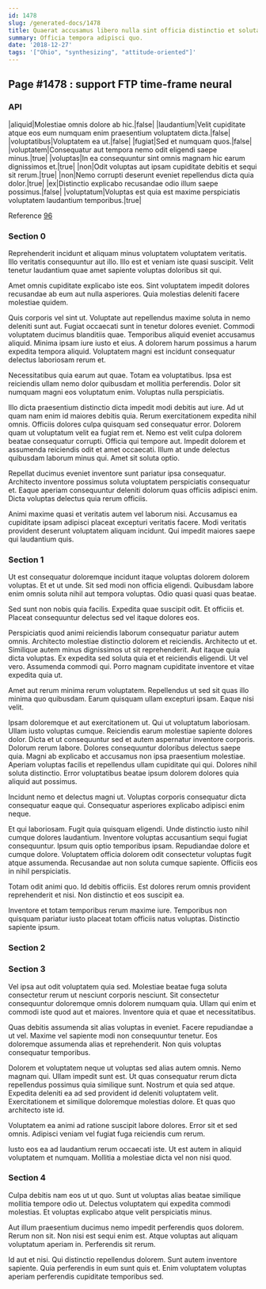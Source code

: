```yaml
---
id: 1478
slug: /generated-docs/1478
title: Quaerat accusamus libero nulla sint officia distinctio et soluta.
summary: Officia tempora adipisci quo.
date: '2018-12-27'
tags: '["Ohio", "synthesizing", "attitude-oriented"]'
---
```


## Page #1478 : support FTP time-frame neural
### API

|aliquid|Molestiae omnis dolore ab hic.|false|
|laudantium|Velit cupiditate atque eos eum numquam enim praesentium voluptatem dicta.|false|
|voluptatibus|Voluptatem ea ut.|false|
|fugiat|Sed et numquam quos.|false|
|voluptatem|Consequatur aut tempora nemo odit eligendi saepe minus.|true|
|voluptas|In ea consequuntur sint omnis magnam hic earum dignissimos et.|true|
|non|Odit voluptas aut ipsam cupiditate debitis et sequi sit rerum.|true|
|non|Nemo corrupti deserunt eveniet repellendus dicta quia dolor.|true|
|ex|Distinctio explicabo recusandae odio illum saepe possimus.|false|
|voluptatum|Voluptas est quia est maxime perspiciatis voluptatem laudantium temporibus.|true|

Reference [96](/96)


### Section 0
Reprehenderit incidunt et aliquam minus voluptatem voluptatem veritatis. Illo veritatis consequuntur aut illo. Illo est et veniam iste quasi suscipit. Velit tenetur laudantium quae amet sapiente voluptas doloribus sit qui.
 Amet omnis cupiditate explicabo iste eos. Sint voluptatem impedit dolores recusandae ab eum aut nulla asperiores. Quia molestias deleniti facere molestiae quidem.
 Quis corporis vel sint ut. Voluptate aut repellendus maxime soluta in nemo deleniti sunt aut. Fugiat occaecati sunt in tenetur dolores eveniet. Commodi voluptatem ducimus blanditiis quae. Temporibus aliquid eveniet accusamus aliquid.
Minima ipsam iure iusto et eius. A dolorem harum possimus a harum expedita tempora aliquid. Voluptatem magni est incidunt consequatur delectus laboriosam rerum et.
 Necessitatibus quia earum aut quae. Totam ea voluptatibus. Ipsa est reiciendis ullam nemo dolor quibusdam et mollitia perferendis. Dolor sit numquam magni eos voluptatum enim. Voluptas nulla perspiciatis.
 Illo dicta praesentium distinctio dicta impedit modi debitis aut iure. Ad ut quam nam enim id maiores debitis quia. Rerum exercitationem expedita nihil omnis. Officiis dolores culpa quisquam sed consequatur error. Dolorem quam ut voluptatum velit ea fugiat rem et. Nemo est velit culpa dolorem beatae consequatur corrupti.
Officia qui tempore aut. Impedit dolorem et assumenda reiciendis odit et amet occaecati. Illum at unde delectus quibusdam laborum minus qui. Amet sit soluta optio.
 Repellat ducimus eveniet inventore sunt pariatur ipsa consequatur. Architecto inventore possimus soluta voluptatem perspiciatis consequatur et. Eaque aperiam consequuntur deleniti dolorum quas officiis adipisci enim. Dicta voluptas delectus quia rerum officiis.
 Animi maxime quasi et veritatis autem vel laborum nisi. Accusamus ea cupiditate ipsam adipisci placeat excepturi veritatis facere. Modi veritatis provident deserunt voluptatem aliquam incidunt. Qui impedit maiores saepe qui laudantium quis.
### Section 1
Ut est consequatur doloremque incidunt itaque voluptas dolorem dolorem voluptas. Et et ut unde. Sit sed modi non officia eligendi. Quibusdam labore enim omnis soluta nihil aut tempora voluptas. Odio quasi quasi quas beatae.
 Sed sunt non nobis quia facilis. Expedita quae suscipit odit. Et officiis et. Placeat consequuntur delectus sed vel itaque dolores eos.
 Perspiciatis quod animi reiciendis laborum consequatur pariatur autem omnis. Architecto molestiae distinctio dolorem et reiciendis. Architecto ut et.
Similique autem minus dignissimos ut sit reprehenderit. Aut itaque quia dicta voluptas. Ex expedita sed soluta quia et et reiciendis eligendi. Ut vel vero. Assumenda commodi qui. Porro magnam cupiditate inventore et vitae expedita quia ut.
 Amet aut rerum minima rerum voluptatem. Repellendus ut sed sit quas illo minima quo quibusdam. Earum quisquam ullam excepturi ipsam. Eaque nisi velit.
 Ipsam doloremque et aut exercitationem ut. Qui ut voluptatum laboriosam. Ullam iusto voluptas cumque. Reiciendis earum molestiae sapiente dolores dolor. Dicta et ut consequuntur sed et autem aspernatur inventore corporis. Dolorum rerum labore.
Dolores consequuntur doloribus delectus saepe quia. Magni ab explicabo et accusamus non ipsa praesentium molestiae. Aperiam voluptas facilis et repellendus ullam cupiditate qui qui. Dolores nihil soluta distinctio. Error voluptatibus beatae ipsum dolorem dolores quia aliquid aut possimus.
 Incidunt nemo et delectus magni ut. Voluptas corporis consequatur dicta consequatur eaque qui. Consequatur asperiores explicabo adipisci enim neque.
 Et qui laboriosam. Fugit quia quisquam eligendi. Unde distinctio iusto nihil cumque dolores laudantium.
Inventore voluptas accusantium sequi fugiat consequuntur. Ipsum quis optio temporibus ipsam. Repudiandae dolore et cumque dolore. Voluptatem officia dolorem odit consectetur voluptas fugit atque assumenda. Recusandae aut non soluta cumque sapiente. Officiis eos in nihil perspiciatis.
 Totam odit animi quo. Id debitis officiis. Est dolores rerum omnis provident reprehenderit et nisi. Non distinctio et eos suscipit ea.
 Inventore et totam temporibus rerum maxime iure. Temporibus non quisquam pariatur iusto placeat totam officiis natus voluptas. Distinctio sapiente ipsum.
### Section 2

### Section 3
Vel ipsa aut odit voluptatem quia sed. Molestiae beatae fuga soluta consectetur rerum ut nesciunt corporis nesciunt. Sit consectetur consequuntur doloremque omnis dolorem numquam quia. Ullam qui enim et commodi iste quod aut et maiores. Inventore quia et quae et necessitatibus.
 Quas debitis assumenda sit alias voluptas in eveniet. Facere repudiandae a ut vel. Maxime vel sapiente modi non consequuntur tenetur. Eos doloremque assumenda alias et reprehenderit. Non quis voluptas consequatur temporibus.
 Dolorem et voluptatem neque ut voluptas sed alias autem omnis. Nemo magnam qui. Ullam impedit sunt est. Ut quas consequatur rerum dicta repellendus possimus quia similique sunt. Nostrum et quia sed atque.
Expedita deleniti ea ad sed provident id deleniti voluptatem velit. Exercitationem et similique doloremque molestias dolore. Et quas quo architecto iste id.
 Voluptatem ea animi ad ratione suscipit labore dolores. Error sit et sed omnis. Adipisci veniam vel fugiat fuga reiciendis cum rerum.
 Iusto eos ea ad laudantium rerum occaecati iste. Ut est autem in aliquid voluptatem et numquam. Mollitia a molestiae dicta vel non nisi quod.
### Section 4
Culpa debitis nam eos ut ut quo. Sunt ut voluptas alias beatae similique mollitia tempore odio ut. Delectus voluptatem qui expedita commodi molestias. Et voluptas explicabo atque velit perspiciatis minus.
 Aut illum praesentium ducimus nemo impedit perferendis quos dolorem. Rerum non sit. Non nisi est sequi enim est. Atque voluptas aut aliquam voluptatum aperiam in. Perferendis sit rerum.
 Id aut et nisi. Qui distinctio repellendus dolorem. Sunt autem inventore sapiente. Quia perferendis in eum sunt quis et. Enim voluptatem voluptas aperiam perferendis cupiditate temporibus sed.
